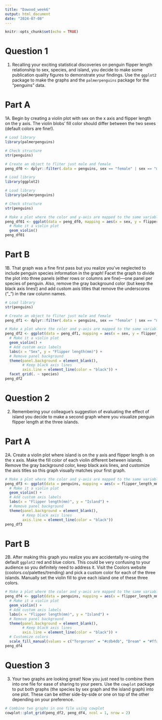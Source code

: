```yaml
---
title: "Dawood_week6"
output: html_document
date: "2024-07-08"
---
```


```r
knitr::opts_chunk$set(echo = TRUE)
```

# Question 1

1. Recalling your exciting statistical discoveries on penguin flipper length relationship to sex, species, and island, you decide to make some publication quality figures to demonstrate your findings. Use the `ggplot2` package to make the graphs and the `palmerpenguins` package for the “penguins” data.

# Part A

1A. Begin by creating a violin plot with sex on the x axis and flipper length on the y axis. The violin blobs’ fill color should differ between the two sexes (default colors are fine!).

```r
# Load library
library(palmerpenguins)

# Check structure
str(penguins)

# Create an object to fliter just male and female
peng_df0 <- dplyr::filter(.data = penguins, sex == "female" | sex == "male")
```

```r
# Load library
library(ggplot2)

# Load library 
library(palmerpenguins)

# Check structure
str(penguins)

# Make a plot where the color and y-axis are mapped to the same variable ONLY FILL
peng_df01 <- ggplot(data = peng_df0, mapping = aes(x = sex, y = flipper_length_mm, fill = sex)) +
  # Make it a violin plot
  geom_violin()
peng_df01
```

# Part B

1B. That graph was a fine first pass but you realize you’ve neglected to include penguin species information in the graph! Facet the graph to divide the plot into three panels (either rows or columns are fine)—one panel per species of penguin. Also, remove the gray background color (but keep the black axis lines!) and add custom axis titles that remove the underscores (“_”) in the raw column names.

```r
# Load library 
str(penguins)

# Create an object to fliter just male and female
peng_df1 <- dplyr::filter(.data = penguins, sex == "female" | sex == "male")
```

```r
# Make a plot where the color and y-axis are mapped to the same variable ONLY FILL
peng_df2 <- ggplot(data = peng_df1, mapping = aes(x = sex, y = flipper_length_mm, fill = sex)) +
  # Make it a violin plot
  geom_violin() +
  # Add custom axis labels 
  labs(x = "Sex", y = "Flipper length(mm)") +
  # Remove panel background
  theme(panel.background = element_blank(),
        # Keep black axis lines
        axis.line = element_line(color = "black")) +
  facet_grid(. ~ species)
peng_df2
```

# Question 2

2. Remembering your colleague’s suggestion of evaluating the effect of island you decide to make a second graph where you visualize penguin flipper length at the three islands.

# Part A

2A. Create a violin plot where island is on the y axis and flipper length is on the x axis. Make the fill color of each violin different between islands. Remove the gray background color, keep black axis lines, and customize the axis titles so this graph visually matches your first graph.

```r
# Make a plot where the color and y-axis are mapped to the same variable ONLY FILL
peng_df3 <- ggplot(data = penguins, mapping = aes(x = flipper_length_mm, y = island, fill = island)) +
  # Make it a violin plot
  geom_violin() +
  # Add custom axis labels 
  labs(x = "Flipper length(mm)", y = "Island") +
  # Remove panel background
  theme(panel.background = element_blank(),
        # Keep black axis lines
        axis.line = element_line(color = "black"))
peng_df3
```

# Part B

2B. After making this graph you realize you are accidentally re-using the default `ggplot2` red and blue colors. This could be very confusing to your audience so you definitely need to address it. Visit the Coolors website (coolors.co/palettes/trending) and pick a custom color for each of the three islands. Manually set the violin fill to give each island one of these three colors.

```r
# Make a plot where the color and y-axis are mapped to the same variable ONLY FILL
peng_df4 <- ggplot(data = penguins, mapping = aes(x = flipper_length_mm, y = island, fill = island)) +
  # Make it a violin plot
  geom_violin() +
  # Add custom axis labels 
  labs(x = "Flipper length(mm)", y = "Island") +
  # Remove panel background
  theme(panel.background = element_blank(),
        # Keep black axis lines
        axis.line = element_line(color = "black")) +
  # Customize colors
  scale_fill_manual(values = c("Torgersen" = "#cdb4db", "Dream" = "#ffafcc", "Biscoe" = "#a2d2ff"))
peng_df4
```

# Question 3

3. Your two graphs are looking great! Now you just need to combine them into one file for ease of sharing to your peers. Use the `cowplot` package to put both graphs (the species by sex graph and the island graph) into one plot. These can be either side-by-side or one on top of the other depending on your preference.

```r
# Combine two graphs in one file using cowplot
cowplot::plot_grid(peng_df2, peng_df4, ncol = 1, nrow = 2)
```

